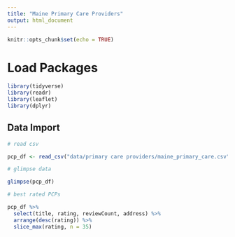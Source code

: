 ```yaml
---
title: "Maine Primary Care Providers"
output: html_document
---
```


```r
knitr::opts_chunk$set(echo = TRUE)
```

# Load Packages

```r

library(tidyverse)
library(readr)
library(leaflet)
library(dplyr)

```

## Data Import

```r

# read csv

pcp_df <- read_csv("data/primary care providers/maine_primary_care.csv")

# glimpse data

glimpse(pcp_df)

```

```r

# best rated PCPs

pcp_df %>%
  select(title, rating, reviewCount, address) %>%
  arrange(desc(rating)) %>%
  slice_max(rating, n = 35)

```

